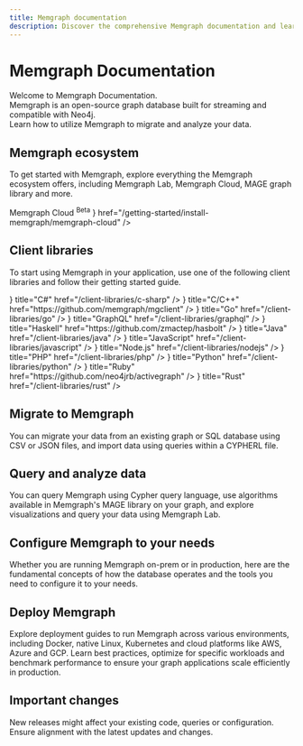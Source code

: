 ```yaml
---
title: Memgraph documentation
description: Discover the comprehensive Memgraph documentation and learn how to use the powerful graph database to its full potential.
---
```



# Memgraph Documentation 

Welcome to Memgraph Documentation.<br/>
Memgraph is an open-source graph database built for streaming and compatible with Neo4j.<br/>
Learn how to utilize Memgraph to migrate and analyze your data. 

<Cards>
  <Cards.Card
    title="Get started"
    href="/getting-started"
  />
</Cards>

## Memgraph ecosystem

To get started with Memgraph, explore everything the Memgraph ecosystem offers, including Memgraph Lab, Memgraph Cloud, MAGE graph library and more.

<Cards>
  <Cards.Card
    title="Memgraph database"
    href="/getting-started"
  />
    <Cards.Card
    title="MAGE"
    href="/advanced-algorithms/install-mage"
  />
  <Cards.Card
    title="Memgraph Lab"
    href="/data-visualization"
  />
  <Cards.Card
  title={
    <>
      Memgraph Cloud <sup style={{ fontSize: '0.6em', color: '#888' }}>Beta</sup>
    </>
  }
  href="/getting-started/install-memgraph/memgraph-cloud"
  />
  <Cards.Card
    title="Memgraph Playground"
    href="https://playground.memgraph.com/"
  />
</Cards>

## Client libraries

To start using Memgraph in your application, use one of the following client
libraries and follow their getting started guide.

<Cards>
  <Cards.Card
    icon={<CSharp />}
    title="C#"
    href="/client-libraries/c-sharp"
  />
  <Cards.Card
    icon={<Cpp />}
    title="C/C++"
    href="https://github.com/memgraph/mgclient"
  />
  <Cards.Card
    icon={<Go />}
    title="Go"
    href="/client-libraries/go"
  />
  <Cards.Card
    icon={<Graphql />}
    title="GraphQL"
    href="/client-libraries/graphql"
  />
  <Cards.Card
    icon={<Haskell />}
    title="Haskell"
    href="https://github.com/zmactep/hasbolt"
  />
  <Cards.Card
    icon={<Java />}
    title="Java"
    href="/client-libraries/java"
  />
  <Cards.Card
    icon={<JavaScript />}
    title="JavaScript"
    href="/client-libraries/javascript"
  />
  <Cards.Card
    icon={<NodeJS />}
    title="Node.js"
    href="/client-libraries/nodejs"
  />
  <Cards.Card
    icon={<PHP />}
    title="PHP"
    href="/client-libraries/php"
  />
  <Cards.Card
    icon={<Python />}
    title="Python"
    href="/client-libraries/python"
  />
  <Cards.Card
    icon={<Ruby />}
    title="Ruby"
    href="https://github.com/neo4jrb/activegraph"
  />
  <Cards.Card
    icon={<Rust />}
    title="Rust"
    href="/client-libraries/rust"
  />
</Cards>

## Migrate to Memgraph

You can migrate your data from an existing graph or SQL database using CSV or
JSON files, and import data using queries within a CYPHERL file.

<Cards>
  <Cards.Card
    title="Best practices"
    href="/data-migration/best-practices"
  />
  <Cards.Card
    title="CSV"
    href="/data-migration/csv"
  />
  <Cards.Card
    title="JSON"
    href="/data-migration/json"
  />
  <Cards.Card
    title="CYPHERL"
    href="/data-migration/cypherl"
  />
  <Cards.Card
    title="Migrate from Neo4j"
    href="/data-migration/migrate-from-neo4j"
  />
  <Cards.Card
    title="Migrate from RDBMS"
    href="/data-migration/migrate-from-rdbms"
  />
</Cards>

## Query and analyze data

You can query Memgraph using Cypher query language, use algorithms available in
Memgraph's MAGE library on your graph, and explore visualizations and query your
data using Memgraph Lab. 

<Cards>
  <Cards.Card
    title="Best practices"
    href="/data-migration/best-practices"
  />
  <Cards.Card
    title="Advanced algorithms"
    href="/advanced-algorithms"
  />
    <Cards.Card
    title="Custom query modules"
    href="/custom-query-modules"
  />
  <Cards.Card
    title="Data visualization"
    href="/data-visualization"
  />
</Cards>

## Configure Memgraph to your needs

Whether you are running Memgraph on-prem or in production, here are the
fundamental concepts of how the database operates and the tools you need to
configure it to your needs.

<Cards>
  <Cards.Card
    title="Fundamentals"
    href="/fundamentals"
  />
  <Cards.Card
    title="Database management"
    href="/database-management"
  />
</Cards>

## Deploy Memgraph

Explore deployment guides to run Memgraph across various environments, including
Docker, native Linux, Kubernetes and cloud platforms like AWS, Azure and GCP.
Learn best practices, optimize for specific workloads and benchmark performance
to ensure your graph applications scale efficiently in production.

<Cards>
  <Cards.Card
    title="Deployment"
    href="/deployment"
  />
</Cards>

## Important changes

New releases might affect your existing code, queries or configuration. 
Ensure alignment with the latest updates and changes.

<Cards>
  <Cards.Card
    title="Release notes"
    href="/release-notes"
  />
</Cards>

<CommunityLinks/>